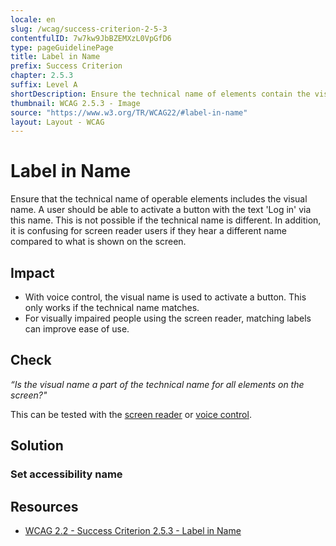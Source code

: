 ```yaml
---
locale: en
slug: /wcag/success-criterion-2-5-3
contentfulID: 7w7kw9JbBZEMXzL0VpGfD6
type: pageGuidelinePage
title: Label in Name
prefix: Success Criterion
chapter: 2.5.3
suffix: Level A
shortDescription: Ensure the technical name of elements contain the visual name.
thumbnail: WCAG 2.5.3 - Image
source: "https://www.w3.org/TR/WCAG22/#label-in-name"
layout: Layout - WCAG
---
```


# Label in Name

Ensure that the technical name of operable elements includes the visual name. A user should be able to activate a button with the text 'Log in' via this name. This is not possible if the technical name is different. In addition, it is confusing for screen reader users if they hear a different name compared to what is shown on the screen.

## Impact

- With voice control, the visual name is used to activate a button. This only works if the technical name matches.
- For visually impaired people using the screen reader, matching labels can improve ease of use.

## Check

*“Is the visual name a part of the technical name for all elements on the screen?"*

This can be tested with the [screen reader](/en/stats/screen-reader) or [voice control](/en/stats/voice-control).

## Solution

### Set accessibility name

<CodeSample id="accessibility-name" locale="en"/>

## Resources

- [WCAG 2.2 - Success Criterion 2.5.3 - Label in Name](https://www.w3.org/TR/WCAG22/#label-in-name)